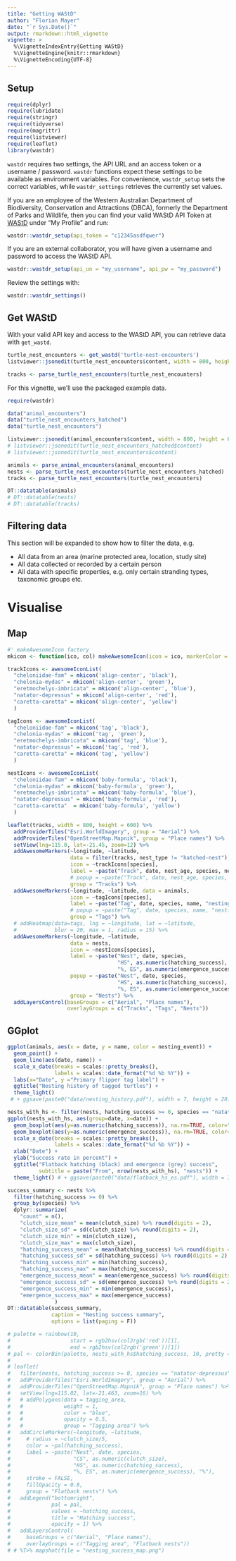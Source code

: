 ```yaml
---
title: "Getting WAStD"
author: "Florian Mayer"
date: "`r Sys.Date()`"
output: rmarkdown::html_vignette
vignette: >
  %\VignetteIndexEntry{Getting WAStD}
  %\VignetteEngine{knitr::rmarkdown}
  %\VignetteEncoding{UTF-8}
---
```


## Setup

```r
require(dplyr)
require(lubridate)
require(stringr)
require(tidyverse)
require(magrittr)
require(listviewer)
require(leaflet)
library(wastdr)
```

`wastdr` requires two settings, the API URL and an access token or a username / 
password.
`wastdr` functions expect these settings to be available as environment variables.
For convenience, `wastdr_setup` sets the correct variables, while 
`wastdr_settings` retrieves the currently set values.

If you are an employee of the Western Australian Department of Biodiversity,
Conservation and Attractions (DBCA), formerly the Department of Parks and Wildlife,
then you can find your valid WAStD API Token at [WAStD](https://strandings.dpaw.wa.gov.au/) 
under "My Profile" and run:

```r
wastdr::wastdr_setup(api_token = "c12345asdfqwer")
```

If you are an external collaborator, you will have given a username and password
to access the WAStD API.

```r
wastdr::wastdr_setup(api_un = "my_username", api_pw = "my_password")
```


Review the settings with:

```r
wastdr::wastdr_settings()
```

## Get WAStD

With your valid API key and access to the WAStD API, you can retrieve data with
`get_wastd`.

```r
turtle_nest_encounters <- get_wastd('turtle-nest-encounters')
listviewer::jsonedit(turtle_nest_encounters$content, width = 800, height = 600)

tracks <- parse_turtle_nest_encounters(turtle_nest_encounters)
```

For this vignette, we'll use the packaged example data.

```r
require(wastdr)

data("animal_encounters")
data("turtle_nest_encounters_hatched")
data("turtle_nest_encounters")

listviewer::jsonedit(animal_encounters$content, width = 800, height = 600)
# listviewer::jsonedit(turtle_nest_encounters_hatched$content)
# listviewer::jsonedit(turtle_nest_encounters$content)

animals <- parse_animal_encounters(animal_encounters)
nests <- parse_turtle_nest_encounters(turtle_nest_encounters_hatched)
tracks <- parse_turtle_nest_encounters(turtle_nest_encounters)

DT::datatable(animals)
# DT::datatable(nests)
# DT::datatable(tracks)
```

## Filtering data
This section will be expanded to show how to filter the data, e.g.

* All data from an area (marine protected area, location, study site)
* All data collected or recorded by a certain person
* All data with specific properties, e.g. only certain stranding types, taxonomic groups etc.

# Visualise

## Map

```r
#' makeAwesomeIcon factory
mkicon <- function(ico, col) makeAwesomeIcon(icon = ico, markerColor = col)

trackIcons <- awesomeIconList(
  "cheloniidae-fam" = mkicon('align-center', 'black'),
  "chelonia-mydas" = mkicon('align-center', 'green'),
  "eretmochelys-imbricata" = mkicon('align-center', 'blue'),
  "natator-depressus" = mkicon('align-center', 'red'),
  "caretta-caretta" = mkicon('align-center', 'yellow')
  )

tagIcons <- awesomeIconList(
  "cheloniidae-fam" = mkicon('tag', 'black'),
  "chelonia-mydas" = mkicon('tag', 'green'),
  "eretmochelys-imbricata" = mkicon('tag', 'blue'),
  "natator-depressus" = mkicon('tag', 'red'),
  "caretta-caretta" = mkicon('tag', 'yellow')
  )

nestIcons <- awesomeIconList(
  "cheloniidae-fam" = mkicon('baby-formula', 'black'),
  "chelonia-mydas" = mkicon('baby-formula', 'green'),
  "eretmochelys-imbricata" = mkicon('baby-formula', 'blue'),
  "natator-depressus" = mkicon('baby-formula', 'red'),
  "caretta-caretta"  = mkicon('baby-formula', 'yellow')
  )

leaflet(tracks, width = 800, height = 600) %>%
  addProviderTiles("Esri.WorldImagery", group = "Aerial") %>%
  addProviderTiles("OpenStreetMap.Mapnik", group = "Place names") %>%
  setView(lng=115.0, lat=-21.45, zoom=12) %>%
  addAwesomeMarkers(~longitude, ~latitude,
                    data = filter(tracks, nest_type != "hatched-nest"),
                    icon = ~trackIcons[species],
                    label = ~paste("Track", date, nest_age, species, nest_type),
                    # popup = ~paste("Track", date, nest_age, species, nest_type),
                    group = "Tracks") %>%
  addAwesomeMarkers(~longitude, ~latitude, data = animals,
                    icon = ~tagIcons[species],
                    label = ~paste("Tag", date, species, name, "nesting:", nesting_event),
                    # popup = ~paste("Tag", date, species, name, "nesting:", nesting_event),
                    group = "Tags") %>%
  # addHeatmap(data=tags, lng = ~longitude, lat = ~latitude,
  #            blur = 20, max = 1, radius = 15) %>%
  addAwesomeMarkers(~longitude, ~latitude,
                    data = nests,
                    icon = ~nestIcons[species],
                    label = ~paste("Nest", date, species,
                                   "HS", as.numeric(hatching_success),
                                   "%, ES", as.numeric(emergence_success), "%"),
                    popup = ~paste("Nest", date, species,
                                   "HS", as.numeric(hatching_success),
                                   "%, ES", as.numeric(emergence_success), "%"),
                    group = "Nests") %>%
  addLayersControl(baseGroups = c("Aerial", "Place names"),
                   overlayGroups = c("Tracks", "Tags", "Nests"))

```

## GGplot

```r
ggplot(animals, aes(x = date, y = name, color = nesting_event)) + 
  geom_point() + 
  geom_line(aes(date, name)) +
  scale_x_date(breaks = scales::pretty_breaks(),
               labels = scales::date_format("%d %b %Y")) +
  labs(x="Date", y ="Primary flipper tag label") +
  ggtitle("Nesting history of tagged turtles") +   
  theme_light() 
 # + ggsave(paste0("data/nesting_history.pdf"), width = 7, height = 20)
```

```r
nests_with_hs <- filter(nests, hatching_success >= 0, species == "natator-depressus")
ggplot(nests_with_hs, aes(group=date, x=date)) + 
  geom_boxplot(aes(y=as.numeric(hatching_success)), na.rm=TRUE, color="black") +
  geom_boxplot(aes(y=as.numeric(emergence_success)), na.rm=TRUE, color="gray") +
  scale_x_date(breaks = scales::pretty_breaks(),
               labels = scales::date_format("%d %b %Y")) +
  xlab("Date") +
  ylab("Success rate in percent") +
  ggtitle("Flatback hatching (black) and emergence (grey) success",
          subtitle = paste("From", nrow(nests_with_hs), "nests")) +
  theme_light() # + ggsave(paste0("data/flatback_hs_es.pdf"), width = 7, height = 5)
```
```r
success_summary <- nests %>%
  filter(hatching_success >= 0) %>% 
  group_by(species) %>%
  dplyr::summarize(
    "count" = n(),
    "clutch_size_mean" = mean(clutch_size) %>% round(digits = 2),
    "clutch_size_sd" = sd(clutch_size) %>% round(digits = 2),
    "clutch_size_min" = min(clutch_size),
    "clutch_size_max" = max(clutch_size),
    "hatching_success_mean" = mean(hatching_success) %>% round(digits = 2),
    "hatching_success_sd" = sd(hatching_success) %>% round(digits = 2),
    "hatching_success_min" = min(hatching_success),
    "hatching_success_max" = max(hatching_success),
    "emergence_success_mean" = mean(emergence_success) %>% round(digits = 2),
    "emergence_success_sd" = sd(emergence_success) %>% round(digits = 2),
    "emergence_success_min" = min(emergence_success),
    "emergence_success_max" = max(emergence_success)
               )
DT::datatable(success_summary, 
              caption = "Nesting success summary",
              options = list(paging = F))
```



```r
# palette = rainbow(10, 
#                   start = rgb2hsv(col2rgb('red'))[1], 
#                   end = rgb2hsv(col2rgb('green'))[1])
# pal <- colorBin(palette, nests_with_hs$hatching_success, 10, pretty = FALSE)
# 
# leaflet(
#   filter(nests, hatching_success >= 0, species == "natator-depressus")) %>% 
#   addProviderTiles("Esri.WorldImagery", group = "Aerial") %>%
#   addProviderTiles("OpenStreetMap.Mapnik", group = "Place names") %>%
#   setView(lng=115.02, lat=-21.463, zoom=16) %>%
#   # addPolygons(data = tagging_area, 
#   #             weight = 1, 
#   #             color = "blue", 
#   #             opacity = 0.5, 
#   #             group = "Tagging area") %>%
#   addCircleMarkers(~longitude, ~latitude,
#     # radius = ~clutch_size/5,
#     color = ~pal(hatching_success),
#     label = ~paste("Nest", date, species, 
#                    "CS", as.numeric(clutch_size), 
#                    "HS", as.numeric(hatching_success), 
#                    "%, ES", as.numeric(emergence_success), "%"),
#     stroke = FALSE, 
#     fillOpacity = 0.8,
#     group = "Flatback nests") %>%
#   addLegend("bottomright",
#             pal = pal,
#             values = ~hatching_success,
#             title = "Hatching success", 
#             opacity = 1) %>%
#   addLayersControl(
#     baseGroups = c("Aerial", "Place names"),
#     overlayGroups = c("Tagging area", "Flatback nests")) 
# # %T>% mapshot(file = "nesting_success_map.png")
```

